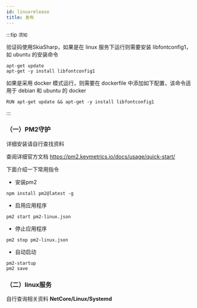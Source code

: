 ```yaml
---
id: linuxrelease
title: 发布
---
```


:::tip `须知`

验证码使用SkiaSharp，如果是在 linux 服务下运行则需要安装 libfontconfig1，如 ubuntu 的安装命令
```
apt-get update
apt-get -y install libfontconfig1
```
如果是采用 docker 模式运行，则需要在 dockerfile 中添加如下配置，该命令适用于 debian 和 ubuntu 的 docker
```
RUN apt-get update && apt-get -y install libfontconfig1
```
:::

### （一）PM2守护 

详细安装请自行查找资料

查阅详细官方文档 https://pm2.keymetrics.io/docs/usage/quick-start/

下面介绍一下常用指令

- 安装pm2

```
npm install pm2@latest -g
```

- 启用应用程序

```
pm2 start pm2-linux.json
```

- 停止应用程序

```
pm2 stop pm2-linux.json
```

- 自动启动

```
pm2-startup
pm2 save
```

### （二）linux服务

自行查询相关资料 **NetCore/Linux/Systemd**

